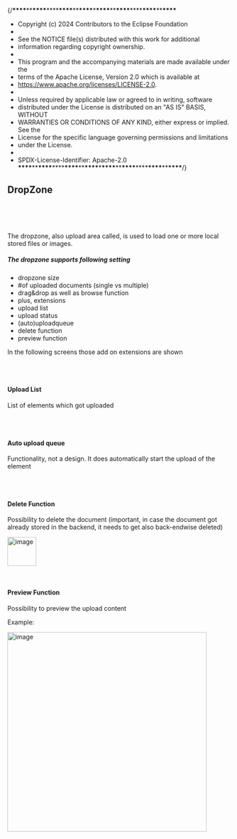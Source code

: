 {/**\*\*\*\***\*\***\*\*\*\***\*\*\*\***\*\*\*\***\*\***\*\*\*\***\***\*\*\*\***\*\***\*\*\*\***\*\*\*\***\*\*\*\***\*\***\*\*\*\***

- Copyright (c) 2024 Contributors to the Eclipse Foundation
-
- See the NOTICE file(s) distributed with this work for additional
- information regarding copyright ownership.
-
- This program and the accompanying materials are made available under the
- terms of the Apache License, Version 2.0 which is available at
- https://www.apache.org/licenses/LICENSE-2.0.
-
- Unless required by applicable law or agreed to in writing, software
- distributed under the License is distributed on an "AS IS" BASIS, WITHOUT
- WARRANTIES OR CONDITIONS OF ANY KIND, either express or implied. See the
- License for the specific language governing permissions and limitations
- under the License.
-
- SPDX-License-Identifier: Apache-2.0
  **\*\*\*\***\*\***\*\*\*\***\*\*\*\***\*\*\*\***\*\***\*\*\*\***\***\*\*\*\***\*\***\*\*\*\***\*\*\*\***\*\*\*\***\*\***\*\*\*\***/}


<Meta title="Design Guidelines/DropZone" />

## DropZone

<br />

<SharedThemeProvider>
  <SharedCssBaseline />
  <DropArea
    translations={{
      title: 'Drag & drop your files here',
      subTitle: 'or %browse files% on your computer.',
      errorTitle: 'Sorry',
    }}
  />
</SharedThemeProvider>

<br />
<br />

The dropzone, also upload area called, is used to load one or more local stored files or images.

##### The dropzone supports following setting

- dropzone size
- #of uploaded documents (single vs multiple)
- drag&drop as well as browse function
- plus, extensions
- upload list
- upload status
- (auto)uploadqueue
- delete function
- preview function

In the following screens those add on extensions are shown

<br />
<br />

#### Upload List

List of elements which got uploaded

<SharedThemeProvider>
  <SharedCssBaseline />
  <DropPreview
    uploadFiles={[
      { name: 'Test123.pdf', size: 44345000, status: UploadStatus.NEW },
      {
        name: 'Document.pdf',
        size: 65402,
        status: UploadStatus.UPLOADING,
        progressPercent: 45,
      },
      {
        name: 'Das ist ein sehr langer Name von einer Datei - der Name ist wirklich äußerst, äußerst lang...!.pdf',
        size: 32003,
        status: UploadStatus.NEW,
      },
      {
        name: 'My pretty PDF.pdf',
        size: 54676543,
        status: UploadStatus.UPLOAD_SUCCESS,
      },
      {
        name: 'Nix wars.xls',
        size: 543545,
        status: UploadStatus.UPLOAD_ERROR,
      },
    ]}
    translations={{
      placeholder: 'Lorem Ipsum: Wieviele sachen willst du hochladen',
      uploadProgress: 'Uploaded % of % files',
      uploadSuccess: 'Uploaded',
      uploadError: 'Not Uploaded',
    }}
    placeholder="false"
  />
</SharedThemeProvider>

<br />
<br />

#### Auto upload queue

Functionality, not a design. It does automatically start the upload of the element

<br />
<br />

#### Delete Function

Possibility to delete the document (important, in case the document got already stored in the backend, it needs to get also back-endwise deleted)

<img
  width="65"
  alt="image"
  src="https://raw.githubusercontent.com/eclipse-tractusx/portal-assets/main/docs/static/button-delete.png"
/>

<br />

#### Preview Function

Possibility to preview the upload content

Example:

<img
  width="449"
  alt="image"
  src="https://raw.githubusercontent.com/eclipse-tractusx/portal-assets/main/docs/static/progressbar-success-example.png"
/>
